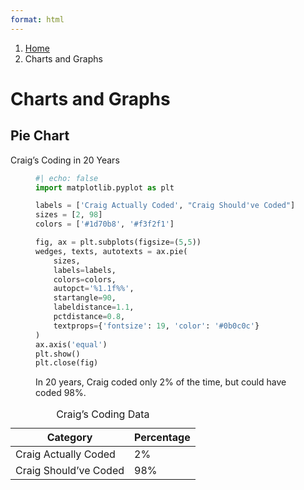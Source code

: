 ```yaml
---
format: html
---
```


<nav class="govuk-breadcrumbs" aria-label="Breadcrumb">
 <ol class="govuk-breadcrumbs__list">
  <li class="govuk-breadcrumbs__list-item">
   <a class="govuk-breadcrumbs__link" href="index.qmd">Home</a>
  </li>
  <li class="govuk-breadcrumbs__list-item">
   <span aria-current="page">Charts and Graphs</span>
  </li>
 </ol>
</nav>

<h1 class="govuk-heading-xl govuk-!-margin-top-6 govuk-!-margin-bottom-6">Charts and Graphs</h1>

<h2 class="govuk-heading-l">Pie Chart</h2>

<p class="govuk-body">Craig's Coding in 20 Years</p>

<figure class="govuk-!-margin-bottom-6">

```python
#| echo: false
import matplotlib.pyplot as plt

labels = ['Craig Actually Coded', "Craig Should've Coded"]
sizes = [2, 98]
colors = ['#1d70b8', '#f3f2f1']

fig, ax = plt.subplots(figsize=(5,5))
wedges, texts, autotexts = ax.pie(
    sizes,
    labels=labels,
    colors=colors,
    autopct='%1.1f%%',
    startangle=90,
    labeldistance=1.1,
    pctdistance=0.8,
    textprops={'fontsize': 19, 'color': '#0b0c0c'}
)
ax.axis('equal')
plt.show()
plt.close(fig)
```

<figcaption class="govuk-body"> In 20 years, Craig coded only 2% of the time, but could have coded 98%. </figcaption>
</figure>

<table class="govuk-table govuk-!-margin-top-6">
 <caption class="govuk-table__caption govuk-table__caption--m">Craig’s Coding Data</caption>
 <thead class="govuk-table__head">
  <tr class="govuk-table__row">
   <th scope="col" class="govuk-table__header">Category</th>
   <th scope="col" class="govuk-table__header">Percentage</th>
  </tr>
 </thead>
 <tbody class="govuk-table__body">
  <tr class="govuk-table__row">
   <td class="govuk-table__cell">Craig Actually Coded</td>
   <td class="govuk-table__cell">2%</td>
  </tr>
  <tr class="govuk-table__row">
   <td class="govuk-table__cell">Craig Should’ve Coded</td>
   <td class="govuk-table__cell">98%</td>
  </tr>
 </tbody>
</table> 
